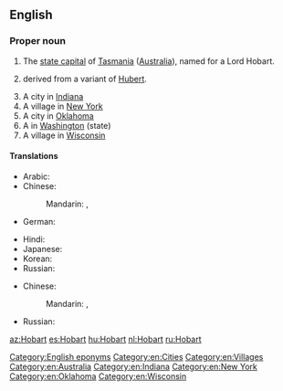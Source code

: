 ==English==
{{wikipedia}}

===Proper noun===
{{en-proper noun}}

# The [[state capital]] of [[Tasmania]] ([[Australia]]), named for a Lord Hobart.
# {{surname|[[patronymic]] English|from=given names|dot=}} derived from a variant of [[Hubert]].
# A city in [[Indiana]]
# A village in [[New York]]
# A city in [[Oklahoma]]
# A {{w|census-designated place}} in [[Washington]] (state)
# A village in [[Wisconsin]]

====Translations====
{{trans-top|capital of Tasmania}}
* Arabic: {{t|ar|هُوبَارْت|m|tr=hubart}}
* Chinese:
*: Mandarin: {{t|cmn|霍巴特|tr=Huòbātè|sc=Hani}}, {{t+|cmn|荷巴特|tr=Hébātè|sc=Hani}}
* German: {{t|de|Hobart}}
{{trans-mid}}
* Hindi: {{t|hi|होबार्ट|tr=hōbārṭ}}
* Japanese: {{t|ja|ホバート|tr=Hobāto}}
* Korean: {{t|ko|호바트|tr=Hobateu|sc=Hang}}
* Russian: {{t+|ru|Хо́барт|m}}
{{trans-bottom}}

{{trans-top|surname}}
* Chinese:
*: Mandarin: {{t|cmn|霍巴特|tr=Huòbātè|sc=Hani}}, {{t+|cmn|荷巴特|tr=Hébātè|sc=Hani}}
{{trans-mid}}
* Russian: {{t-needed|ru}}
{{trans-bottom}}

[[Category:English eponyms]]
[[Category:en:Cities]]
[[Category:en:Villages]]
[[Category:en:Australia]]
[[Category:en:Indiana]]
[[Category:en:New York]]
[[Category:en:Oklahoma]]
[[Category:en:Wisconsin]]

[[az:Hobart]]
[[es:Hobart]]
[[hu:Hobart]]
[[nl:Hobart]]
[[ru:Hobart]]